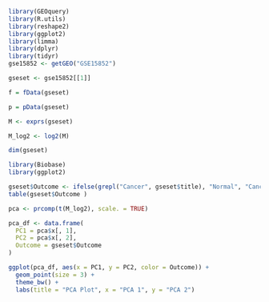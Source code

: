 ```r
library(GEOquery) 
library(R.utils)
library(reshape2)
library(ggplot2)
library(limma)
library(dplyr)
library(tidyr)
gse15852 <- getGEO("GSE15852")
```

```r
gseset <- gse15852[[1]]

f = fData(gseset)

p = pData(gseset)

M <- exprs(gseset)

M_log2 <- log2(M)

dim(gseset)
```

```r
library(Biobase)
library(ggplot2)

gseset$Outcome <- ifelse(grepl("Cancer", gseset$title), "Normal", "Cancer")
table(gseset$Outcome )

pca <- prcomp(t(M_log2), scale. = TRUE)

pca_df <- data.frame(
  PC1 = pca$x[, 1],
  PC2 = pca$x[, 2],
  Outcome = gseset$Outcome
)

ggplot(pca_df, aes(x = PC1, y = PC2, color = Outcome)) +
  geom_point(size = 3) +
  theme_bw() +
  labs(title = "PCA Plot", x = "PCA 1", y = "PCA 2")

```
```r

```

